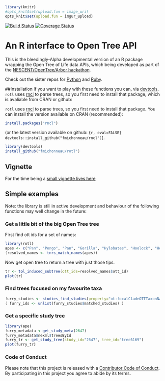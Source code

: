 ```r
library(knitr)
#opts_knit$set(upload.fun = image_uri)
opts_knit$set(upload.fun = imgur_upload)


```
[![Build Status](https://travis-ci.org/fmichonneau/rotl.svg)](https://travis-ci.org/fmichonneau/rotl)
[![Coverage Status](https://coveralls.io/repos/fmichonneau/rotl/badge.svg)](https://coveralls.io/r/fmichonneau/rotl)

# An R interface to Open Tree API

This is the bleedingly-Alpha developmental version of an R package wrapping the
Open Tree of Life data APIs, which being developed as part of the
[NESCENT/OpenTree/Arbor
hackathon](http://blog.opentreeoflife.org/2014/06/11/apply-for-tree-for-all-a-hackathon-to-access-opentree-resources/).

Check out the sister repos for
[Python](https://github.com/OpenTreeOfLife/opentree-interfaces/tree/master/python)
and [Ruby](https://github.com/SpeciesFileGroup/bark).

##Installation
If you want to play with these functions you can, via
[devtools](https://github.com/hadley/devtools). `rotl` uses [rncl](https://github.com/fmichonneau/rncl) to parse trees, so you first need to install that package, which is avaliable from CRAN or github:



`rotl` uses [rncl](https://github.com/fmichonneau/rncl) to parse trees, so you
first need to install that package. You can install the version available on
CRAN (recommended):

```r
install.packages("rncl")
```

(or the latest version available on github: `{r, eval=FALSE} devtools::install_github("fmichonneau/rncl")`).

```r
library(devtools)
install_github("fmichonneau/rotl")
```

## Vignette

For the time being a [small vignette lives here](http://dwinter.github.io/rotl-vignette/)

## Simple examples

Note: the library is still in active development and behaviour of the following
functions may well change in the future:

### Get a little bit of the big Open Tree tree

First find ott ids for a set of names:

```r
library(rotl)
apes <- c("Pan", "Pongo", "Pan", "Gorilla", "Hylobates", "Hoolock", "Homo")
(resolved_names <- tnrs_match_names(apes))
```
Now get open tree to return a tree with just those tips.


```r
tr <- tol_induced_subtree(ott_ids=resolved_names$ott_id)
plot(tr)
```


### Find trees focused on my favourite taxa

```r
furry_studies <- studies_find_studies(property="ot:focalCladeOTTTaxonName", value="Mammalia")
( furry_ids <- unlist(furry_studies$matched_studies) )

```

### Get a specific study tree
```r
library(ape)
furry_metadata <-get_study_meta(2647)
furry_metadata$nexml$treesById
furry_tr <- get_study_tree(study_id="2647", tree_id="tree6169")
plot(furry_tr)
```

### Code of Conduct

Please note that this project is released with a
[Contributor Code of Conduct](CONDUCT.md). By participating in this project you
agree to abide by its terms.
